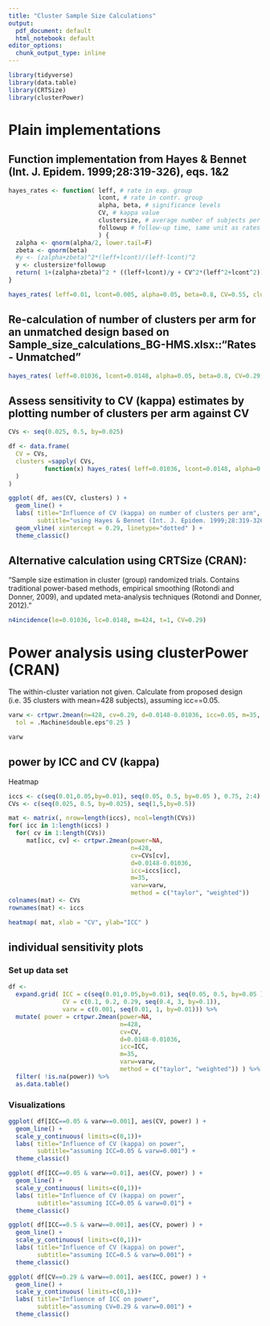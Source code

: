 ---
title: "Cluster Sample Size Calculations"
output:
  pdf_document: default
  html_notebook: default
editor_options:
  chunk_output_type: inline
---

```{r setup, echo=F}
library(tidyverse)
library(data.table)
library(CRTSize)
library(clusterPower)
```

# Plain implementations
## Function implementation from Hayes & Bennet (Int. J. Epidem. 1999;28:319-326), eqs. 1&2
```{r}
hayes_rates <- function( leff, # rate in exp. group
                         lcont, # rate in contr. group
                         alpha, beta, # significance levels
                         CV, # kappa value
                         clustersize, # average number of subjects per cluster
                         followup # follow-up time, same unit as rates
                         ) {
  zalpha <- qnorm(alpha/2, lower.tail=F) 
  zbeta <- qnorm(beta)
  #y <- (zalpha+zbeta)^2*(leff+lcont)/(leff-lcont)^2
  y <- clustersize*followup
  return( 1+(zalpha+zbeta)^2 * ((leff+lcont)/y + CV^2*(leff^2+lcont^2))/(lcont-leff)^2 )
}

hayes_rates( leff=0.01, lcont=0.005, alpha=0.05, beta=0.8, CV=0.55, clustersize=200, followup=2)
```

## Re-calculation of number of clusters per arm for an unmatched design based on Sample_size_calculations_BG-HMS.xlsx::"Rates - Unmatched"
```{r}
hayes_rates( leff=0.01036, lcont=0.0148, alpha=0.05, beta=0.8, CV=0.29, clustersize=424, followup=1)
```

## Assess sensitivity to CV (kappa) estimates by plotting number of clusters per arm against CV
```{r}
CVs <- seq(0.025, 0.5, by=0.025)

df <- data.frame(
  CV = CVs,
  clusters =sapply( CVs,
          function(x) hayes_rates( leff=0.01036, lcont=0.0148, alpha=0.05, beta=0.8, CV=x, clustersize=424, followup=1)
  )
)

ggplot( df, aes(CV, clusters) ) +
  geom_line() +
  labs( title="Influence of CV (kappa) on number of clusters per arm",
        subtitle="using Hayes & Bennet (Int. J. Epidem. 1999;28:319-326)" ) +
  geom_vline( xintercept = 0.29, linetype="dotted" ) +
  theme_classic()
```

## Alternative calculation using CRTSize (CRAN):
"Sample size estimation in cluster (group) randomized trials. Contains traditional power-based methods, empirical smoothing (Rotondi and Donner, 2009), and updated meta-analysis techniques (Rotondi and Donner, 2012)."
```{r}
n4incidence(le=0.01036, lc=0.0148, m=424, t=1, CV=0.29)
```

# Power analysis using clusterPower (CRAN)
The within-cluster variation not given. Calculate from proposed design (i.e. 35 clusters with mean=428 subjects), assuming icc==0.05.

```{r}
varw <- crtpwr.2mean(n=428, cv=0.29, d=0.0148-0.01036, icc=0.05, m=35, method = c("taylor", "weighted"),
  tol = .Machine$double.eps^0.25 )

varw
```

## power by ICC and CV (kappa)
Heatmap
```{r warning=F}
iccs <- c(seq(0.01,0.05,by=0.01), seq(0.05, 0.5, by=0.05 ), 0.75, 2:4)
CVs <- c(seq(0.025, 0.5, by=0.025), seq(1,5,by=0.5))

mat <- matrix(, nrow=length(iccs), ncol=length(CVs))
for( icc in 1:length(iccs) )
  for( cv in 1:length(CVs))
     mat[icc, cv] <- crtpwr.2mean(power=NA, 
                                  n=428, 
                                  cv=CVs[cv], 
                                  d=0.0148-0.01036, 
                                  icc=iccs[icc], 
                                  m=35, 
                                  varw=varw, 
                                  method = c("taylor", "weighted"))
colnames(mat) <- CVs
rownames(mat) <- iccs

heatmap( mat, xlab = "CV", ylab="ICC" )
```

## individual sensitivity plots
### Set up data set
```{r}
df <-
  expand.grid( ICC = c(seq(0.01,0.05,by=0.01), seq(0.05, 0.5, by=0.05 )),
               CV = c(0.1, 0.2, 0.29, seq(0.4, 3, by=0.1)),
               varw = c(0.001, seq(0.01, 1, by=0.01))) %>% 
  mutate( power = crtpwr.2mean(power=NA, 
                               n=428, 
                               cv=CV, 
                               d=0.0148-0.01036, 
                               icc=ICC, 
                               m=35, 
                               varw=varw, 
                               method = c("taylor", "weighted")) ) %>% 
  filter( !is.na(power)) %>% 
  as.data.table()

```

### Visualizations
```{r}
ggplot( df[ICC==0.05 & varw==0.001], aes(CV, power) ) +
  geom_line() +
  scale_y_continuous( limits=c(0,1))+
  labs( title="Influence of CV (kappa) on power",
        subtitle="assuming ICC=0.05 & varw=0.001") +
  theme_classic()

ggplot( df[ICC==0.05 & varw==0.01], aes(CV, power) ) +
  geom_line() +
  scale_y_continuous( limits=c(0,1))+
  labs( title="Influence of CV (kappa) on power",
        subtitle="assuming ICC=0.05 & varw=0.01") +
  theme_classic()

ggplot( df[ICC==0.5 & varw==0.001], aes(CV, power) ) +
  geom_line() +
  scale_y_continuous( limits=c(0,1))+
  labs( title="Influence of CV (kappa) on power",
        subtitle="assuming ICC=0.5 & varw=0.001") +
  theme_classic()

ggplot( df[CV==0.29 & varw==0.001], aes(ICC, power) ) +
  geom_line() +
  scale_y_continuous( limits=c(0,1))+
  labs( title="Influence of ICC on power",
        subtitle="assuming CV=0.29 & varw=0.001") +
  theme_classic()

```